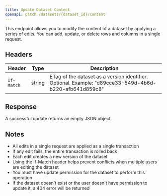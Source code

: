 ```yaml
---
title: Update Dataset Content
openapi: patch /datasets/{dataset_id}/content
---
```


This endpoint allows you to modify the content of a dataset by applying a series of edits. You can add, update, or delete rows and columns in a single request.

## Headers

| Header     | Type   | Description                                                                                            |
| ---------- | ------ | ------------------------------------------------------------------------------------------------------ |
| `If-Match` | string | ETag of the dataset as a version identifier. Optional. Example: "d89cce33-549d-4b6d-b220-afb641d859c8" |

## Response

A successful update returns an empty JSON object.

## Notes

- All edits in a single request are applied as a single transaction
- If any edit fails, the entire transaction is rolled back
- Each edit creates a new version of the dataset
- Using the If-Match header helps prevent conflicts when multiple users are editing the dataset
- You must have update permission for the dataset to perform this operation
- If the dataset doesn't exist or the user doesn't have permission to update it, a 404 error will be returned

